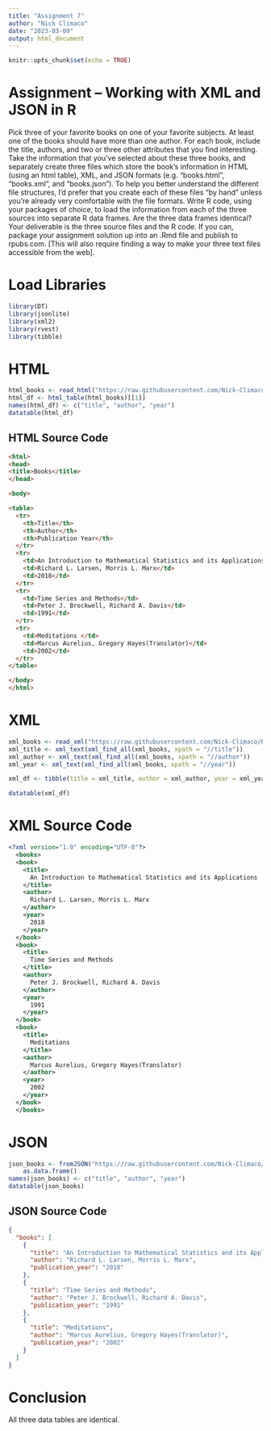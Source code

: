 ```yaml
---
title: "Assignment 7"
author: "Nick Climaco"
date: "2023-03-09"
output: html_document
---
```


```r
knitr::opts_chunk$set(echo = TRUE)
```

# Assignment – Working with XML and JSON in R

Pick three of your favorite books on one of your favorite subjects. At least one of the books should have more
than one author. For each book, include the title, authors, and two or three other attributes that you find
interesting.
Take the information that you’ve selected about these three books, and separately create three files which
store the book’s information in HTML (using an html table), XML, and JSON formats (e.g. “books.html”,
“books.xml”, and “books.json”). To help you better understand the different file structures, I’d prefer that you
create each of these files “by hand” unless you’re already very comfortable with the file formats.
Write R code, using your packages of choice, to load the information from each of the three sources into
separate R data frames. Are the three data frames identical?
Your deliverable is the three source files and the R code. If you can, package your assignment solution up into
an .Rmd file and publish to rpubs.com. [This will also require finding a way to make your three text files
accessible from the web].

# Load Libraries
```r
library(DT)
library(jsonlite)
library(xml2)
library(rvest)
library(tibble)
```

# HTML 
```r
html_books <- read_html("https://raw.githubusercontent.com/Nick-Climaco/Rdataset/main/books.html")
html_df <- html_table(html_books)[[1]]
names(html_df) <- c("title", "author", "year")
datatable(html_df)
```
## HTML Source Code
```html
<html>
<head>
<title>Books</title>
</head>

<body>

<table>
  <tr>
    <th>Title</th>
    <th>Author</th>
    <th>Publication Year</th>
  </tr>
  <tr>
    <td>An Introduction to Mathematical Statistics and its Applications</td>
    <td>Richard L. Larsen, Morris L. Marx</td>
    <td>2018</td>
  </tr>
  <tr>
    <td>Time Series and Methods</td>
    <td>Peter J. Brockwell, Richard A. Davis</td>
    <td>1991</td>
  </tr>
  <tr>
    <td>Meditations </td>
    <td>Marcus Aurelius, Gregory Hayes(Translator)</td>
    <td>2002</td>
  </tr>
</table>

</body>
</html>

```    
# XML

```r
xml_books <- read_xml("https://raw.githubusercontent.com/Nick-Climaco/Rdataset/main/books.xml")
xml_title <- xml_text(xml_find_all(xml_books, xpath = "//title"))
xml_author <- xml_text(xml_find_all(xml_books, xpath = "//author"))
xml_year <- xml_text(xml_find_all(xml_books, xpath = "//year"))

xml_df <- tibble(title = xml_title, author = xml_author, year = xml_year)

datatable(xml_df)
```
# XML Source Code
```XML
<?xml version="1.0" encoding="UTF-8"?>
  <books>
  <book>
    <title>
      An Introduction to Mathematical Statistics and its Applications
    </title>
    <author>
      Richard L. Larsen, Morris L. Marx
    </author>
    <year>
      2018
    </year>
  </book>
  <book>
    <title>
      Time Series and Methods
    </title>
    <author>
      Peter J. Brockwell, Richard A. Davis
    </author>
    <year>
      1991
    </year>
  </book>
  <book>
    <title>
      Meditations
    </title>
    <author>
      Marcus Aurelius, Gregory Hayes(Translator)
    </author>
    <year>
      2002
    </year>
  </book>
  </books>
```

# JSON

```r
json_books <- fromJSON("https://raw.githubusercontent.com/Nick-Climaco/Rdataset/main/books.json") |>
    as.data.frame() 
names(json_books) <- c("title", "author", "year")
datatable(json_books)
```
## JSON Source Code
```JSON
{
  "books": [
    {
      "title": "An Introduction to Mathematical Statistics and its Applicatons",
      "author": "Richard L. Larsen, Morris L. Marx",
      "publication_year": "2018"
    },
    {
      "title": "Time Series and Methods",
      "author": "Peter J. Brockwell, Richard A. Davis",
      "publication_year": "1991"
    },
    {
      "title": "Meditations",
      "author": "Marcus Aurelius, Gregory Hayes(Translator)",
      "publication_year": "2002"
    }
  ]
}
```

# Conclusion

All three data tables are identical.

